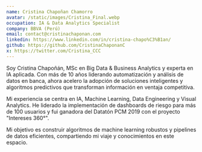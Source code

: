 ```yaml
---
name: Cristina Chapoñan Chamorro
avatar: /static/images/Cristina_Final.webp
occupation: IA & Data Analytics Specialist
company: BBVA (Perú)
email: contact@cristinachaponan.com
linkedin: https://www.linkedin.com/in/cristina-chapo%C3%B1an/
github: https://github.com/CristinaChaponanC
x: https://twitter.com/Cristina_CCC
---
```


Soy Cristina Chapoñán, MSc en Big Data & Business Analytics y experta en IA aplicada. Con más de 10 años liderando automatización y análisis de datos en banca, ahora acelero la adopción de soluciones inteligentes y algoritmos predictivos que transforman información en ventaja competitiva.

Mi experiencia se centra en IA, Machine Learning, Data Engineering y Visual Analytics. He liderado la implementación de dashboards de riesgo para más de 100 usuarios y fui ganadora del Datatón PCM 2019 con el proyecto "Intereses 360°".

Mi objetivo es construir algoritmos de machine learning robustos y pipelines de datos eficientes, compartiendo mi viaje y conocimientos en este espacio.
